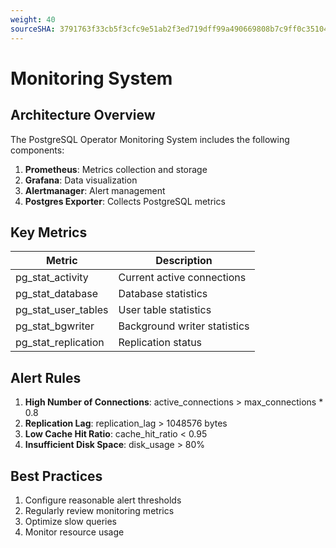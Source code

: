 ```yaml
---
weight: 40
sourceSHA: 3791763f33cb5f3cfc9e51ab2f3ed719dff99a490669808b7c9ff0c351047a55
---
```


# Monitoring System

## Architecture Overview

The PostgreSQL Operator Monitoring System includes the following components:

1. **Prometheus**: Metrics collection and storage
2. **Grafana**: Data visualization
3. **Alertmanager**: Alert management
4. **Postgres Exporter**: Collects PostgreSQL metrics

## Key Metrics

| Metric                   | Description       |
| ------------------------ | ----------------- |
| pg\_stat\_activity       | Current active connections |
| pg\_stat\_database       | Database statistics |
| pg\_stat\_user\_tables   | User table statistics |
| pg\_stat\_bgwriter       | Background writer statistics |
| pg\_stat\_replication     | Replication status |

## Alert Rules

1. **High Number of Connections**: active\_connections > max\_connections \* 0.8
2. **Replication Lag**: replication\_lag > 1048576 bytes
3. **Low Cache Hit Ratio**: cache\_hit\_ratio < 0.95
4. **Insufficient Disk Space**: disk\_usage > 80%

## Best Practices

1. Configure reasonable alert thresholds
2. Regularly review monitoring metrics
3. Optimize slow queries
4. Monitor resource usage
